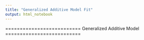 ```yaml
---
title: "Generalized Additive Model Fit"
output: html_notebook
---
```



==========================
Generalized Additive Model
==========================
